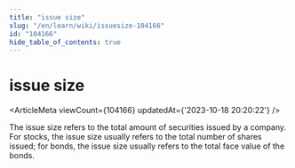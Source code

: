 ```yaml
---
title: "issue size"
slug: "/en/learn/wiki/issuesize-104166"
id: "104166"
hide_table_of_contents: true
---
```



<Breadcrumbs current="issue size" />

# issue size

<ArticleMeta viewCount={104166} updatedAt={'2023-10-18 20:20:22'} />
<div className='border-solid border-b border-t-0 my-4 border-[var(--ifm-color-gray-300)]' />

The issue size refers to the total amount of securities issued by a company. For stocks, the issue size usually refers to the total number of shares issued; for bonds, the issue size usually refers to the total face value of the bonds.
